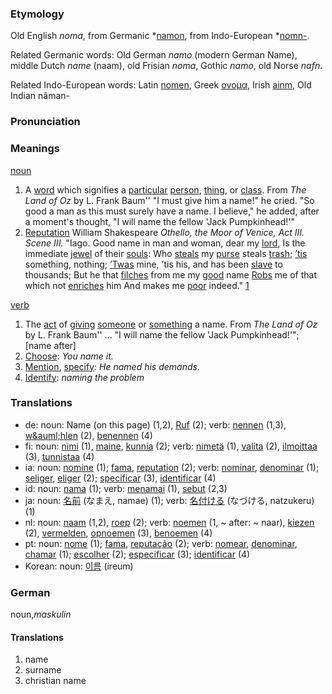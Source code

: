 ===Etymology===
Old English ''noma'', from Germanic *[[namon]], from Indo-European *[[nomn-]].

Related Germanic words: Old German ''namo'' (modern German Name), middle Dutch ''name'' (naam), old Frisian ''noma'', Gothic ''namo'', old Norse ''nafn''.

Related Indo-European words: Latin [[nomen]], Greek [[ονομα]], Irish [[ainm]], Old Indian n&acirc;man-

===Pronunciation===

===Meanings===

[[noun]]
# A [[word]] which signifies a [[particular]] [[person]], [[thing]], or [[class]]. From ''The Land of Oz'' by L. Frank Baum'' "I must give him a name!" he cried. "So good a man as this must surely have a name. I believe," he added, after a moment's thought, "I will name the fellow 'Jack Pumpkinhead!'"
# [[Reputation]] William Shakespeare <i>Othello, the Moor of Venice, Act III. Scene III.</i> "Iago. Good name in man and woman, dear my [[lord]], Is the immediate [[jewel]] of their [[soul|souls]]: Who [[steal|steals]] my [[purse]] steals [[trash]]; [[’tis]] something, nothing; [[’Twas]] mine, ’tis his, and has been [[slave]] to thousands; But he that [[filtch|filches]] from me my [[good]] name [[rob|Robs]] me of that which not [[enrich|enriches]] him And makes me [[poor]] indeed." [http://www.bartleby.com/100/138.34.42.html]

[[verb]]
# The [[act]] of [[give|giving]] [[someone]] or [[something]] a name. From ''The Land of Oz'' by L. Frank Baum'' ... "I will name the fellow 'Jack Pumpkinhead!'"; [name after]
# [[Choose]]: ''You name it.''
# [[Mention]], [[specify]]: ''He named his demands.''
# [[Identify]]: ''naming the problem''

===Translations===
*de: noun: Name (on this page) (1,2), [[Ruf]] (2); verb: [[nennen]] (1,3), [[w&auml;hlen]] (2), [[benennen]] (4)
*fi: noun: [[nimi]] (1), [[maine]], [[kunnia]] (2); verb: [[nimetä]] (1), [[valita]] (2), [[ilmoittaa]] (3), [[tunnistaa]] (4)
*ia: noun: [[nomine]] (1); [[fama]], [[reputation]] (2); verb: [[nominar]], [[denominar]] (1); [[seliger]], [[eliger]] (2); [[specificar]] (3), [[identificar]] (4)
*id: noun: [[nama]] (1); verb: [[nama|menamai]] (1), [[sebut]] (2,3) 
*ja: noun: [[名前]] (なまえ, namae) (1); verb: [[名付ける]] (なづける, natzukeru) (1)
*nl: noun: [[naam]] (1,2), [[roep]] (2); verb: [[noemen]] (1, ~ after: ~ naar), [[kiezen]] (2), [[vermelden]], [[opnoemen]] (3), [[benoemen]] (4)
*pt: noun: [[nome]] (1); [[fama]], [[reputação]] (2); verb: [[nomear]], [[denominar]], [[chamar]] (1); [[escolher]] (2); [[especificar]] (3); [[identificar]] (4)
*Korean: noun: [[이름]] (ireum)

===German===
noun,''maskulin''

====Translations====
# name
# surname
# christian name